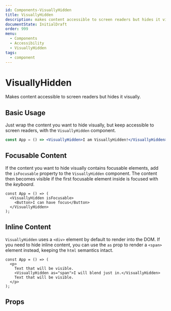 ```yaml
---
id: Components-VisuallyHidden
title: VisuallyHidden
description: makes content accessible to screen readers but hides it visually
documentState: InitialDraft
order: 999
menu:
  - Components
  - Accessibility
  - VisuallyHidden
tags:
  - component
---
```


# VisuallyHidden

Makes content accessible to screen readers but hides it visually.

## Basic Usage

Just wrap the content you want to hide visually, but keep accessible to screen
readers, with the `VisuallyHidden` component.

```jsx
const App = () => <VisuallyHidden>I am VisuallyHidden!</VisuallyHidden>;
```

## Focusable Content

If the content you want to hide visually contains focusable elements, add the
`isFocusable` property to the `VisuallyHidden` component. The content then
becomes visible if the first focusable element inside is focused with the
_keyboard_.

```jsx-live
const App = () => (
  <VisuallyHidden isFocusable>
    <Button>I can have focus</Button>
  </VisuallyHidden>
);
```

## Inline Content

`VisuallyHidden` uses a `<div>` element by default to render into the DOM. If
you need to hide inline content, you can use the `as` prop to render a `<span>`
element instead, keeping the `html` semantics intact.

```jsx-live
const App = () => (
  <p>
    Text that will be visible.
    <VisuallyHidden as="span">I will blend just in.</VisuallyHidden>
    Text that will be visible.
  </p>
);
```

## Props

<PropTable id="VisuallyHidden" />
